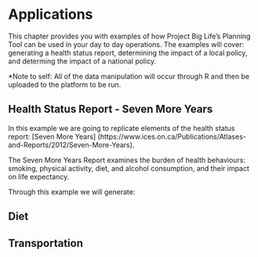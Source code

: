 # Applications

This chapter provides you with examples of how Project Big Life's Planning Tool can be used in your day to day operations. The examples will cover: generating a health status report, determining the impact of a local policy, and determing the impact of a national policy.

*Note to self: All of the data manipulation will occur through R and then be uploaded to the platform to be run.

## Health Status Report - Seven More Years
In this example we are going to replicate elements of the health status report: [Seven More Years] (https://www.ices.on.ca/Publications/Atlases-and-Reports/2012/Seven-More-Years). 

The Seven More Years Report examines the burden of health behaviours: smoking, physical activity, diet, and alcohol consumption, and their impact on life expectancy. 

Through this example we will generate: 




## Diet

## Transportation
